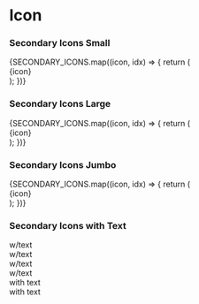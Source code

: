 

<Meta component={SecondaryIcon} title="Components/Molecules/Icons/SecondaryIcon" />

# Icon
<Description of={SecondaryIcon} />
<Props of={SecondaryIcon} />

### Secondary Icons Small
<Preview>
  <Story name="SecondaryIcon Small">
    <div style={{display:'flex',flexWrap:'wrap',justifyContent:'space-around'}}>
      {SECONDARY_ICONS.map((icon, idx) => {
        return (
          <div key={`${icon}_${idx}`} style={{margin:'5px',display:'flex',flexDirection:'column',alignItems:'center',padding:'15px',border:'solid black 2px',borderRadius:'5px',height:'40px',width:'40px'}}>
            <SecondaryIcon name={icon} />
            <span>{icon}</span>
          </div>
        );
      })}
    </div>
  </Story>
</Preview>


### Secondary Icons Large
<Preview>
  <Story name="SecondaryIcon Large">
    <div style={{display:'flex',flexWrap:'wrap',justifyContent:'space-around'}}>
      {SECONDARY_ICONS.map((icon, idx) => {
        return (
          <div size="large" key={`${icon}_${idx}_large`} style={{margin:'5px',display:'flex',flexDirection:'column',alignItems:'center',padding:'15px',border:'solid black 2px',borderRadius:'5px',height:'50px',width:'50px'}}>
            <SecondaryIcon name={icon} />
            <span>{icon}</span>
          </div>
        );
      })}
    </div>
  </Story>
</Preview>

### Secondary Icons Jumbo
<Preview>
  <Story name="SecondaryIcon Jumbo">
    <div style={{display:'flex',flexWrap:'wrap',justifyContent:'space-around'}}>
      {SECONDARY_ICONS.map((icon, idx) => {
        return (
          <div key={`${icon}_${idx}_jumbo`} style={{margin:'5px',display:'flex',flexDirection:'column',alignItems:'center',padding:'15px',border:'solid black 2px',borderRadius:'5px',height:'65px',width:'65px'}}>
            <SecondaryIcon name={icon} size="jumbo" />
            <span>{icon}</span>
          </div>
        );
      })}
    </div>
  </Story>
</Preview>

### Secondary Icons with Text
<Preview>
  <Story name="SecondaryIcon with Text">
    <div>
      <div style={{display:'flex',flexWrap:'wrap',justifyContent:'space-around'}}>
        <div style={{margin:'5px',display:'flex',flexDirection:'column',alignItems:'center',padding:'15px',border:'solid black 2px',borderRadius:'5px'}}>
          <SecondaryIcon text="A" size="small" />
          <span>w/text</span>
        </div>
        <div style={{margin:'5px',display:'flex',flexDirection:'column',alignItems:'center',padding:'15px',border:'solid black 2px',borderRadius:'5px'}}>
          <SecondaryIcon text="+1" color="secondary" size="small" />
          <span>w/text</span>
        </div>
      </div>
      <div style={{display:'flex',flexWrap:'wrap',justifyContent:'space-around'}}>
        <div style={{margin:'5px',display:'flex',flexDirection:'column',alignItems:'center',padding:'15px',border:'solid black 2px',borderRadius:'5px',height:'50px',width:'50px'}}>
          <SecondaryIcon text="A" size="large" />
          <span>w/text</span>
        </div>
        <div style={{margin:'5px',display:'flex',flexDirection:'column',alignItems:'center',padding:'15px',border:'solid black 2px',borderRadius:'5px',height:'50px',width:'50px'}}>
          <SecondaryIcon text="+1" color="secondary" size="large" />
          <span>w/text</span>
        </div>
      </div>
      <div style={{display:'flex',flexWrap:'wrap',justifyContent:'space-around'}}>
        <div style={{margin:'5px',display:'flex',flexDirection:'column',alignItems:'center',padding:'15px',border:'solid black 2px',borderRadius:'5px',height:'65px',width:'65px'}}>
          <SecondaryIcon text="A" size="jumbo" />
          <span>with text</span>
        </div>
        <div style={{margin:'5px',display:'flex',flexDirection:'column',alignItems:'center',padding:'15px',border:'solid black 2px',borderRadius:'5px',height:'65px',width:'65px'}}>
          <SecondaryIcon text="+1" color="secondary" size="jumbo" />
          <span>with text</span>
        </div>
      </div>
    </div>
  </Story>
</Preview>
